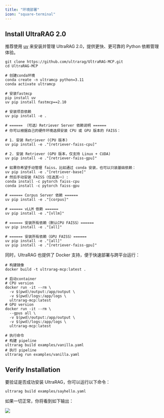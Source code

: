 ```yaml
---
title: "环境部署"
icon: "square-terminal"
---
```


## Install UltraRAG 2.0

推荐使用 [uv](https://github.com/astral-sh/uv) 来安装并管理 UltraRAG 2.0，提供更快、更可靠的 Python 依赖管理体验。

```shell
git clone https://github.com/ultrarag/UltraRAG-MCP.git
cd UltraRAG-MCP

# 创建conda环境
conda create -n ultramcp python=3.11
conda activate ultramcp

# 安装fastmcp
pip install uv
uv pip install fastmcp==2.10

# 安装项目依赖
uv pip install -e .

# ====== （可选）Retriever Server 依赖说明 ======
# 你可以根据自己的硬件环境选择安装 CPU 或 GPU 版本的 FAISS：

# 1. 安装 Retriever (CPU 版本)
uv pip install -e ."[retriever-faiss-cpu]"

# 2. 安装 Retriever (GPU 版本，仅支持 Linux + CUDA)
uv pip install -e ."[retriever-faiss-gpu]"

# 如果你希望手动管理 faiss，比如通过 conda 安装，也可以只装基础依赖：
uv pip install -e ."[retriever-base]"
# 然后手动安装 FAISS（任选其一）:
conda install -c pytorch faiss-cpu
conda install -c pytorch faiss-gpu

# ====== Corpus Server 依赖 ======
uv pip install -e ."[corpus]"

# ====== vLLM 依赖 ======
uv pip install -e ."[vllm]"

# ====== 安装所有依赖（默认CPU FAISS）======
uv pip install -e ."[all]"

# ====== 安装所有依赖（GPU FAISS）======
uv pip install -e ."[all]"
uv pip install -e ."[retriever-faiss-gpu]"
```

同时，UltraRAG 也提供了 Docker 支持，便于快速部署与跨平台运行：

```shell
# 构建镜像
docker build -t ultrarag-mcp:latest .

# 启动container
# CPU version
docker run -it --rm \
  -v $(pwd)/output:/app/output \
  -v $(pwd)/logs:/app/logs \
  ultrarag-mcp:latest
# GPU version
docker run -it --rm \
  --gpus all \
  -v $(pwd)/output:/app/output \
  -v $(pwd)/logs:/app/logs \
  ultrarag-mcp:latest
  
# 执行命令
# 构建 pipeline
ultrarag build examples/vanilla.yaml
# 执行 pipeline
ultrarag run examples/vanilla.yaml
```

## Verify Installation

要验证是否成功安装 UltraRAG，你可以运行以下命令：

```shell
ultrarag build examples/sayhello.yaml 
```

如果一切正常，你将看到如下输出：

![](/images/getting_started/sayhello_build.png)